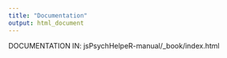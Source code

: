```yaml
---
title: "Documentation"
output: html_document
---
```


DOCUMENTATION IN: jsPsychHelpeR-manual/_book/index.html
